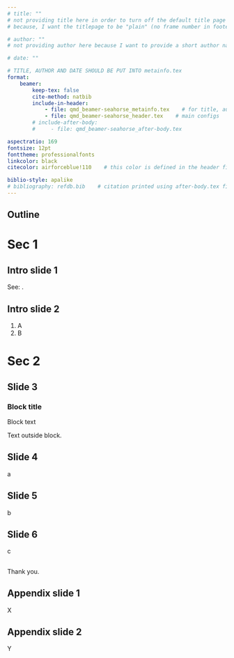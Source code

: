 ```yaml
---
# title: ""
# not providing title here in order to turn off the default title page
# because, I want the titlepage to be "plain" (no frame number in footer)

# author: ""
# not providing author here because I want to provide a short author name as well

# date: ""

# TITLE, AUTHOR AND DATE SHOULD BE PUT INTO metainfo.tex
format: 
    beamer:
        keep-tex: false
        cite-method: natbib
        include-in-header:
            - file: qmd_beamer-seahorse_metainfo.tex    # for title, author, date etc
            - file: qmd_beamer-seahorse_header.tex    # main configs
        # include-after-body:
        #     - file: qmd_beamer-seahorse_after-body.tex

aspectratio: 169
fontsize: 12pt
fonttheme: professionalfonts
linkcolor: black
citecolor: airforceblue!110    # this color is defined in the header file

biblio-style: apalike
# bibliography: refdb.bib    # citation printed using after-body.tex file
---
```

## {.plain}
\titlepage

## Outline {.plain}
\tableofcontents

# Sec 1

## Intro slide 1
See: \citet{R-base}.

## Intro slide 2
1. A
2. B

# Sec 2

## Slide 3
::: {what-i-write-here-does-not-seem-to-matter-as-long-as-something-is-written}
### Block title
\vspace{-0.5em}
<!-- this negative vspace is required because quarto adds a phantomsection which adds a bit of unwanted space -->
Block text
:::
Text outside block.

## Slide 4
a

::: {whatever}
## Slide 5
b
:::

<!-- in order to put latex commands between to two frames, put previous frame in divs like above -->

\section{Sec 3}

## Slide 6
c


::: {whatever}
## {.plain}
\addtocounter{framenumber}{-1}
\centering \Huge Thank you.
:::
\appendix

\begingroup
    \renewcommand{\section}[2]{}
    \begin{frame}[allowframebreaks]{References}
		%\bibliographytrue
        \def\bibfont{\footnotesize}
		\bibliography{refdb.bib}
    \end{frame}
\endgroup

## Appendix slide 1
X

## Appendix slide 2
Y
